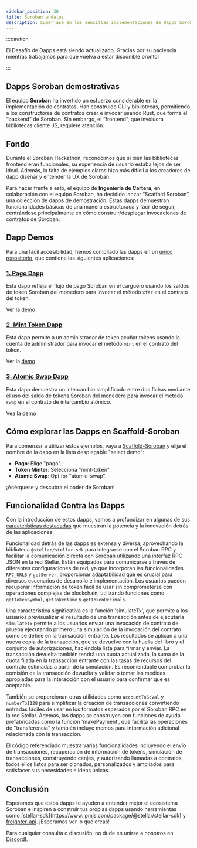 ```yaml
---
sidebar_position: 30
title: Soroban andaluz
description: Sumérjase en las sencillas implementaciones de Dapps Soroban para entender y aprender el ecosistema Soroban.
---
```


:::caution

El Desafío de Dapps está siendo actualizado. Gracias por su paciencia mientras trabajamos para que vuelva a estar disponible pronto!

:::

## Dapps Soroban demostrativas


El equipo **Soroban** ha invertido un esfuerzo considerable en la implementación de contratos. Han construido CLI y bibliotecas, permitiendo a los constructores de contratos crear e invocar usando Rust, que forma el “backend” de Soroban. Sin embargo, el “frontend”, que involucra bibliotecas cliente JS, requiere atención.

## Fondo

Durante el Soroban Hackathon, reconocimos que si bien las bibliotecas frontend eran funcionales, su experiencia de usuario estaba lejos de ser ideal. Además, la falta de ejemplos claros hizo más difícil a los creadores de dapp diseñar y entender la UX de Soroban.

Para hacer frente a esto, el equipo de **Ingeniería de Cartera**, en colaboración con el equipo Soroban, ha decidido lanzar “Scaffold Soroban”, una colección de dapps de demostración. Estas dapps demuestran funcionalidades básicas de una manera estructurada y fácil de seguir, centrándose principalmente en cómo construir/desplegar invocaciones de contratos de Soroban.

## Dapp Demos

Para una fácil accesibilidad, hemos compilado las dapps en un [único repositorio](https://github.com/stellar/scaffold-soroban), que contiene las siguientes aplicaciones:

### [1. Pago Dapp](https://github.com/stellar/soroban-react-payment)

Esta dapp refleja el flujo de pago Soroban en el carguero usando los saldos de token Soroban del monedero para invocar el método `xfer` en el contrato del token.

Ver la [demo](https://github.com/stellar/soroban-react-payment/releases/tag/v1.0.0)

<ReactPlayer
  controls
  url="https://user-images.githubusercontent.com/6789586/244450707-2ca53a9c-7493-47a1-aee6-cb126d6e32f8.mp4"
/>

### [2. Mint Token Dapp](https://github.com/stellar/soroban-react-mint-token)

Esta dapp permite a un administrador de token acuñar tokens usando la cuenta de administrador para invocar el método `mint` en el contrato del token.

Ver la [demo](https://github.com/stellar/soroban-react-mint-token/releases/tag/v1.0.0)

<ReactPlayer
  controls
  url="https://user-images.githubusercontent.com/6886006/246495488-1b02da2c-5119-47c6-ab38-fbaa73a26f12.mov"
/>

### [3. Atomic Swap Dapp](https://github.com/stellar/soroban-react-atomic-swap)

Esta dapp demuestra un intercambio simplificado entre dos fichas mediante el uso del saldo de tokens Soroban del monedero para invocar el método `swap` en el contrato de intercambio atómico.

Vea la [demo](https://github.com/stellar/soroban-react-atomic-swap/releases/tag/v1.0.0)

<ReactPlayer
  controls
  url="https://user-images.githubusercontent.com/6886006/258894451-19f4363b-e6e3-4d32-973a-6d99fd0d9847.mov"
/>

## Cómo explorar las Dapps en Scaffold-Soroban

Para comenzar a utilizar estos ejemplos, vaya a [Scaffold-Soroban](https://scaffold-soroban.stellar.org/) y elija el nombre de la dapp en la lista desplegable "select demo":

- **Pago**: Elige "pago".
- **Token Minter**: Selecciona "mint-token".
- **Atomic Swap**: Opt for "atomic-swap".

¡Acérquese y descubra el poder de Soroban!

## Funcionalidad Contra las Dapps

Con la introducción de estos dapps, vamos a profundizar en algunas de sus [características destacadas](https://github.com/stellar/soroban-react-atomic-swap/blob/main/src/helpers/soroban.ts) que muestran la potencia y la innovación detrás de las aplicaciones:

Funcionalidad detrás de las dapps es extensa y diversa, aprovechando la biblioteca `@stellar/stellar-sdk` para integrarse con el Soroban RPC y facilitar la comunicación directa con Soroban utilizando una interfaz RPC JSON en la red Stellar. Están equipados para comunicarse a través de diferentes configuraciones de red, ya que incorporan las funcionalidades `RPC_URLS` y `getServer`, proporcionar adaptabilidad que es crucial para diversos escenarios de desarrollo e implementación. Los usuarios pueden recuperar información de token fácil de usar sin comprometerse con operaciones complejas de blockchain, utilizando funciones como `getTokenSymbol`, `getTokenName` y `getTokenDecimals`.

Una característica significativa es la función 'simulateTx', que permite a los usuarios previsualizar el resultado de una transacción antes de ejecutarla. `simulateTx` permite a los usuarios enviar una invocación de contrato de prueba ejecutando primero una simulación de la invocación del contrato como se define en la transacción entrante. Los resultados se aplican a una nueva copia de la transacción, que se devuelve con la huella del libro y el conjunto de autorizaciones, haciéndola lista para firmar y enviar. La transacción devuelta también tendrá una cuota actualizada, la suma de la cuota fijada en la transacción entrante con las tasas de recursos del contrato estimadas a partir de la simulación. Es recomendable comprobar la comisión de la transacción devuelta y validar o tomar las medidas apropiadas para la interacción con el usuario para confirmar que es aceptable.

También se proporcionan otras utilidades como `accountToScVal` y `numberToI128` para simplificar la creación de transacciones convirtiendo entradas fáciles de usar en los formatos esperados por el Soroban RPC en la red Stellar. Además, las dapps se construyen con funciones de ayuda prefabricadas como la función 'makePayment', que facilita las operaciones de "transferencia" y también incluye memos para información adicional relacionada con la transacción.

El código referenciado muestra varias funcionalidades incluyendo el envío de transacciones, recuperación de información de tokens, simulación de transacciones, construyendo canjes, y autorizando llamadas a contratos, todos ellos listos para ser clonados, personalizados y ampliados para satisfacer sus necesidades e ideas únicas.

## Conclusión

Esperamos que estos dapps te ayuden a entender mejor el ecosistema Soroban e inspiren a construir tus propias dapps usando herramientas como [stellar-sdk](https://www. pmjs.com/package/@stellar/stellar-sdk) y [freighter-api](https://www.npmjs.com/package/@stellar/freighter-api). ¡Esperamos ver lo que creas!

Para cualquier consulta o discusión, no dude en unirse a nosotros en [Discord!](https://discord.com/channels/897514728459468821/1037073682599780494).
